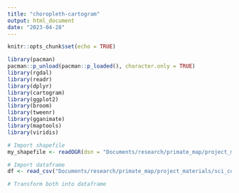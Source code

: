 ```yaml
---
title: "choropleth-cartogram"
output: html_document
date: "2023-04-28"
---
```


```r
knitr::opts_chunk$set(echo = TRUE)
```


```r
library(pacman)
pacman::p_unload(pacman::p_loaded(), character.only = TRUE)
library(rgdal)
library(readr)
library(dplyr)
library(cartogram)
library(ggplot2)
library(broom)
library(tweenr)
library(gganimate)
library(maptools)
library(viridis)
```


```r
# Import shapefile
my_shapefile <- readOGR(dsn = "Documents/research/primate_map/project_materials/sci_comm/shapefiles/original_Iowa/IowaCounties.shp", layer = "IowaCounties")

# Import dataframe
df <- read_csv("Documents/research/primate_map/project_materials/sci_comm/total_df.csv")

# Transform both into dataframe



```




